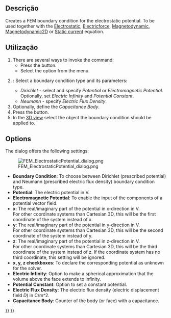 <languages/>

<div class="mw-translate-fuzzy">
{{Docnav
|[[FEM_ElementFluid1D/pt-br|Seção do fluido para fluxo 1D]]
|[[FEM_ConstraintInitialFlowVelocity/pt-br|Restrição de velocidade inicial do fluxo]]
|[[FEM_Workbench/pt-br|FEM]]
|IconL=FEM_ElementFluid1D.svg
|IconR=FEM_ConstraintInitialFlowVelocity.svg
|IconC=Workbench_FEM.svg
}}
</div>

{{GuiCommandContainer|
{{GuiCommand
|Name=FEM ConstraintElectrostaticPotential
|MenuLocation=Model → Electromagnetic boundary conditions → Electrostatic potential boundary condition
|Workbenches=[[FEM_Workbench|FEM]]
|SeeAlso=[[FEM_Example_Capacitance_Two_Balls|FEM capacitance example]], [[FEM_tutorial|FEM tutorial]]
}}
{{GuiCommandFemInfo
|Solvers=Elmer
}}
}}

<span id="Description"></span>
==Descrição==

Creates a FEM boundary condition for the electrostatic potential. To be used together with the [[FEM_EquationElectrostatic|Electrostatic]], [[FEM_EquationElectricforce|Electricforce]], [[FEM_EquationMagnetodynamic|Magnetodynamic]], [[FEM_EquationMagnetodynamic2D|Magnetodynamic2D]] or [[FEM_EquationStaticCurrent|Static current]] equation.

<span id="Usage"></span>
==Utilização==

# There are several ways to invoke the command:
#* Press the {{Button|[[Image:FEM_ConstraintElectrostaticPotential.svg|16px]] [[FEM_ConstraintElectrostaticPotential|Electrostatic potential boundary condition]]}} button.
#* Select the {{MenuCommand|Model → Electromagnetic boundary conditions → [[Image:FEM_ConstraintElectrostaticPotential.svg|16px]] Electrostatic potential boundary condition}} option from the menu.
# {{VersionPlus|1.1}}: Select a boundary condition type and its parameters:
#* ''Dirichlet'' - select and specify ''Potential'' or ''Electromagnetic Potential''. Optionally, set ''Electric Infinity'' and ''Potential Constant''.
#* ''Neumann'' - specify ''Electric Flux Density''.
# Optionally, define the ''Capacitance Body''.
# Press the {{Button|Add}} button.
# In the [[3D_view|3D view]] select the object the boundary condition should be applied to.

==Options==

The dialog offers the following settings:

[[Image:FEM_ElectrostaticPotential_dialog.png]]

* '''Boundary Condition''': To choose between Dirichlet (prescribed potential) and Neumann (prescribed electric flux density) boundary condition type. {{Version|1.1}}
* '''Potential''': The electric potential in V.
* '''Electromagnetic Potential''': To enable the input of the components of a potential vector field.
* '''x''': The real/imaginary part of the potential in x-direction in V.</br> For other coordinate systems than Cartesian 3D, this will be the first coordinate of the system instead of x.
* '''y''': The real/imaginary part of the potential in y-direction in V.</br> For other coordinate systems than Cartesian 3D, this will be the second coordinate of the system instead of y.
* '''z''': The real/imaginary part of the potential in z-direction in V.</br> For other coordinate systems than Cartesian 3D, this will be the third coordinate of the system instead of z. If the coordinate system has no third coordinate, this setting will be ignored.
* '''x, y, z checkboxes''': To declare the corresponding potential as unknown for the solver.
* '''Electric Infinity''': Option to make a spherical approximation that the volume above the face extends to infinity.
* '''Potential Constant''': Option to set a constant potential.
* '''Electric Flux Density''': The electric flux density (electric displacement field ''D'') in C/m^2. {{Version|1.1}}
* '''Capacitance Body''': Counter of the body (or face) with a capacitance.


<div class="mw-translate-fuzzy">
{{Docnav
|[[FEM_ElementFluid1D/pt-br|Seção do fluido para fluxo 1D]]
|[[FEM_ConstraintInitialFlowVelocity/pt-br|Restrição de velocidade inicial do fluxo]]
|[[FEM_Workbench/pt-br|FEM]]
|IconL=FEM_ElementFluid1D.svg
|IconR=FEM_ConstraintInitialFlowVelocity.svg
|IconC=Workbench_FEM.svg
}}
</div>

{{FEM Tools navi{{#translation:}}}}
{{Userdocnavi{{#translation:}}}}